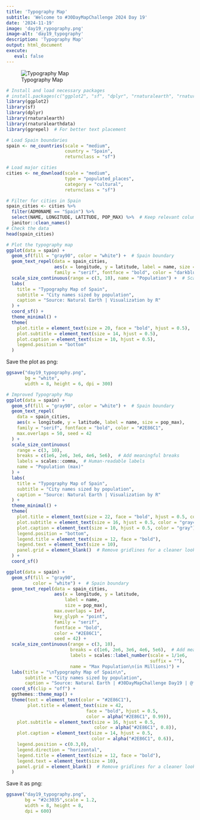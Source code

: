 ```yaml
---
title: 'Typography Map'
subtitle: 'Welcome to #30DayMapChallenge 2024 Day 19'
date: '2024-11-19'
image: 'day19_rypography.png'
image-alt: 'day19_typography'
description: 'Typography Map'
output: html_document
execute: 
   eval: false
---
```


![Typography Map](day19_typography.png)

```r
# Install and load necessary packages
# install.packages(c("ggplot2", "sf", "dplyr", "rnaturalearth", "rnaturalearthdata", "ggrepel"))
library(ggplot2)
library(sf)
library(dplyr)
library(rnaturalearth)
library(rnaturalearthdata)
library(ggrepel)  # For better text placement
```

```r
# Load Spain boundaries
spain <- ne_countries(scale = "medium", 
                      country = "Spain", 
                      returnclass = "sf")

# Load major cities
cities <- ne_download(scale = "medium", 
                      type = "populated_places", 
                      category = "cultural", 
                      returnclass = "sf")

# Filter for cities in Spain
spain_cities <- cities %>%
  filter(ADM0NAME == "Spain") %>%
  select(NAME, LONGITUDE, LATITUDE, POP_MAX) %>%  # Keep relevant columns
  janitor::clean_names()
# Check the data
head(spain_cities)
```

```r
# Plot the typography map
ggplot(data = spain) +
  geom_sf(fill = "gray90", color = "white") +  # Spain boundary
  geom_text_repel(data = spain_cities,
                  aes(x = longitude, y = latitude, label = name, size = pop_max),
                  family = "serif", fontface = "bold", color = "darkblue", max.overlaps = 50) +
  scale_size_continuous(range = c(3, 10), name = "Population") +  # Scale font size by population
  labs(
    title = "Typography Map of Spain",
    subtitle = "City names sized by population",
    caption = "Source: Natural Earth | Visualization by R"
  ) +
  coord_sf() +
  theme_minimal() +
  theme(
    plot.title = element_text(size = 20, face = "bold", hjust = 0.5),
    plot.subtitle = element_text(size = 14, hjust = 0.5),
    plot.caption = element_text(size = 10, hjust = 0.5),
    legend.position = "bottom"
  )
```

Save the plot as png:
```r
ggsave("day19_typography.png", 
       bg = "white",
       width = 8, height = 6, dpi = 300)
```   

```r
# Improved Typography Map
ggplot(data = spain) +
  geom_sf(fill = "gray90", color = "white") +  # Spain boundary
  geom_text_repel(
    data = spain_cities,
    aes(x = longitude, y = latitude, label = name, size = pop_max),
    family = "serif", fontface = "bold", color = "#2E86C1",
    max.overlaps = 50, seed = 42
  ) +
  scale_size_continuous(
    range = c(3, 10),
    breaks = c(1e6, 2e6, 3e6, 4e6, 5e6),  # Add meaningful breaks
    labels = scales::comma,  # Human-readable labels
    name = "Population (max)"
  ) +
  labs(
    title = "Typography Map of Spain",
    subtitle = "City names sized by population",
    caption = "Source: Natural Earth | Visualization by R"
  ) +
  theme_minimal() +
  theme(
    plot.title = element_text(size = 22, face = "bold", hjust = 0.5, color = "darkblue"),
    plot.subtitle = element_text(size = 16, hjust = 0.5, color = "gray40"),
    plot.caption = element_text(size = 10, hjust = 0.5, color = "gray"),
    legend.position = "bottom",
    legend.title = element_text(size = 12, face = "bold"),
    legend.text = element_text(size = 10),
    panel.grid = element_blank()  # Remove gridlines for a cleaner look
  ) +
  coord_sf()
```




```r
ggplot(data = spain) +
  geom_sf(fill = "gray90", 
          color = "white") +  # Spain boundary
  geom_text_repel(data = spain_cities,
                  aes(x = longitude, y = latitude, 
                      label = name, 
                      size = pop_max),
                  max.overlaps = Inf,
                  key_glyph = "point",
                  family = "serif", 
                  fontface = "bold", 
                  color = "#2E86C1",
                  seed = 42) +
  scale_size_continuous(range = c(3, 10),
                        breaks = c(1e6, 2e6, 3e6, 4e6, 5e6),  # Add meaningful breaks
                        labels = scales::label_number(scale = 1/1e6, 
                                                      suffix = ""), 
                        name = "Max Population\n(in Millions)") +
  labs(title = "\nTypography Map of Spain\n",
       subtitle = "City names sized by population",
       caption = "Source: Natural Earth | #30DayMapChallenge Day19 | @fgazzelloni") +
  coord_sf(clip = "off") +
  ggthemes::theme_map() +
  theme(text = element_text(color = "#2E86C1"),
        plot.title = element_text(size = 42, 
                              face = "bold", hjust = 0.5, 
                              color = alpha("#2E86C1", 0.99)),
    plot.subtitle = element_text(size = 16, hjust = 0.5, 
                                 color = alpha("#2E86C1", 0.8)),
    plot.caption = element_text(size = 14, hjust = 0.5, 
                                color = alpha("#2E86C1", 0.6)),
    legend.position = c(0.3,0),
    legend.direction = "horizontal",
    legend.title = element_text(size = 12, face = "bold"),
    legend.text = element_text(size = 10),
    panel.grid = element_blank()  # Remove gridlines for a cleaner look
  ) 
```
Save it as png:
```r
ggsave("day19_typography.png", 
       bg = "#2c3035",scale = 1.2,
       width = 8, height = 8, 
       dpi = 600)
```
